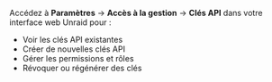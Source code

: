 Accédez à **Paramètres** → **Accès à la gestion** → **Clés API** dans votre interface web Unraid pour :

- Voir les clés API existantes
- Créer de nouvelles clés API
- Gérer les permissions et rôles
- Révoquer ou régénérer des clés

